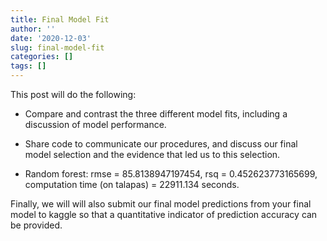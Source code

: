 ```yaml
---
title: Final Model Fit
author: ''
date: '2020-12-03'
slug: final-model-fit
categories: []
tags: []
---
```


This post will do the following:

- Compare and contrast the three different model fits, including a discussion of model performance. 
- Share code to communicate our procedures, and discuss our final model selection and the evidence that led us to this selection.

- Random forest: rmse = 85.8138947197454, rsq = 0.452623773165699, computation time (on talapas) = 22911.134 seconds.

Finally, we will will also submit our final model predictions from your final model to kaggle so that a quantitative indicator of prediction accuracy can be provided.

